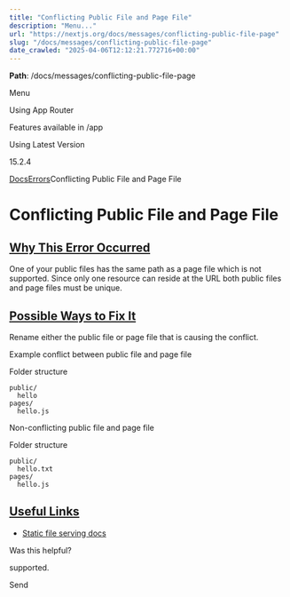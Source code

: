 ---
title: "Conflicting Public File and Page File"
description: "Menu..."
url: "https://nextjs.org/docs/messages/conflicting-public-file-page"
slug: "/docs/messages/conflicting-public-file-page"
date_crawled: "2025-04-06T12:12:21.772716+00:00"
---

**Path**: /docs/messages/conflicting-public-file-page

Menu

Using App Router

Features available in /app

Using Latest Version

15.2.4

[Docs](/docs)[Errors](/docs)Conflicting Public File and Page File

# Conflicting Public File and Page File

## [Why This Error Occurred](#why-this-error-occurred)

One of your public files has the same path as a page file which is not supported. Since only one resource can reside at the URL both public files and page files must be unique.

## [Possible Ways to Fix It](#possible-ways-to-fix-it)

Rename either the public file or page file that is causing the conflict.

Example conflict between public file and page file

Folder structure

```
public/
  hello
pages/
  hello.js
```

Non-conflicting public file and page file

Folder structure

```
public/
  hello.txt
pages/
  hello.js
```

## [Useful Links](#useful-links)

* [Static file serving docs](/docs/pages/building-your-application/optimizing/static-assets)

Was this helpful?

supported.

Send